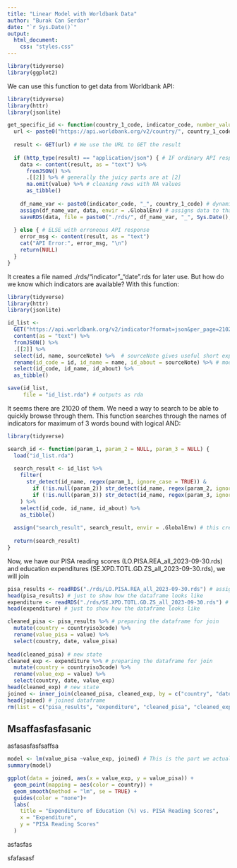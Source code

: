```yaml
---
title: "Linear Model with Worldbank Data"
author: "Burak Can Serdar"
date: "`r Sys.Date()`"
output:
  html_document:
    css: "styles.css"
---
```


```r
library(tidyverse)
library(ggplot2)
```

We can use this function to get data from Worldbank API:

```r
library(tidyverse)
library(httr)
library(jsonlite)

get_specific_id <- function(country_1_code, indicator_code, number_values = 20000) {
  url <- paste0("https://api.worldbank.org/v2/country/", country_1_code, "/indicator/", indicator_code, "?format=json&per_page=", number_values) # forms an URL based on what we want in arguments
  
  result <- GET(url) # We use the URL to GET the result
  
  if (http_type(result) == "application/json") { # IF ordinary API response
    data <- content(result, as = "text") %>%
      fromJSON() %>%
      .[[2]] %>% # generally the juicy parts are at [2] 
      na.omit(value) %>% # cleaning rows with NA values 
      as_tibble()
    
    df_name_var <- paste0(indicator_code, "_", country_1_code) # dynamic dataframe name based on indicator and country
    assign(df_name_var, data, envir = .GlobalEnv) # assigns data to that dataframe and to environment
    saveRDS(data, file = paste0("./rds/", df_name_var, "_", Sys.Date(), ".rds")) # and outputs with a dynamic filename
    
  } else { # ELSE with erroneous API response
    error_msg <- content(result, as = "text") 
    cat("API Error:", error_msg, "\n")
    return(NULL)
  }
}
```

It creates a file named ./rds/"indicator"\_"date".rds for later use. But how do we know which indicators are available? With this function:

```r
library(tidyverse)
library(httr)
library(jsonlite)

id_list <- 
  GET("https://api.worldbank.org/v2/indicator?format=json&per_page=21020") %>%
  content(as = "text") %>%
  fromJSON() %>%
  .[[2]] %>%
  select(id, name, sourceNote) %>%  # sourceNote gives useful short explanations on indicators, better keep them
  rename(id_code = id, id_name = name, id_about = sourceNote) %>% # modifies to more useful column names
  select(id_code, id_name, id_about) %>%
  as_tibble()

save(id_list, 
     file = "id_list.rda") # outputs as rda
```

It seems there are 21020 of them. We need a way to search to be able to quickly browse through them. This function searches through the names of indicators for maximum of 3 words bound with logical AND:

```r
library(tidyverse)

search_id <- function(param_1, param_2 = NULL, param_3 = NULL) {
  load("id_list.rda")
  
  search_result <- id_list %>%
    filter(
      str_detect(id_name, regex(param_1, ignore_case = TRUE)) &
        if (!is.null(param_2)) str_detect(id_name, regex(param_2, ignore_case = TRUE)) else TRUE &
        if (!is.null(param_3)) str_detect(id_name, regex(param_3, ignore_case = TRUE)) else TRUE
    ) %>%
    select(id_code, id_name, id_about) %>%
    as_tibble()
  
  assign("search_result", search_result, envir = .GlobalEnv) # this creates a tibble named search_results on global environment
  
  return(search_result)
}
```

Now, we have our PISA reading scores (LO.PISA.REA_all_2023-09-30.rds) and education expenditures (SE.XPD.TOTL.GD.ZS_all_2023-09-30.rds), we will join

```r
pisa_results <- readRDS("./rds/LO.PISA.REA_all_2023-09-30.rds") # assigning meaningful names 
head(pisa_results) # just to show how the dataframe looks like 
expenditure <- readRDS("./rds/SE.XPD.TOTL.GD.ZS_all_2023-09-30.rds") # assigning meaningful names 
head(expenditure) # just to show how the dataframe looks like

cleaned_pisa <- pisa_results %>% # preparing the dataframe for join
  mutate(country = countryiso3code) %>% 
  rename(value_pisa = value) %>% 
  select(country, date, value_pisa)
  
head(cleaned_pisa) # new state
cleaned_exp <- expenditure %>% # preparing the dataframe for join
  mutate(country = countryiso3code) %>% 
  rename(value_exp = value) %>% 
  select(country, date, value_exp)
head(cleaned_exp) # new state
joined <- inner_join(cleaned_pisa, cleaned_exp, by = c("country", "date")) # inner joining the two dataframes by their "country" and "date" column
head(joined) # joined dataframe
rm(list = c("pisa_results", "expenditure", "cleaned_pisa", "cleaned_exp")) # clean the environment from all those dataframes we created

```

## Msaffasfasfasanic

asfasasfasfsaffsa

```r

model <- lm(value_pisa ~value_exp, joined) # This is the part we actually create our model. we ask if "value_pisa" values depend on "value_exp" values in the "joined" dataframe. 
summary(model)

ggplot(data = joined, aes(x = value_exp, y = value_pisa)) +
  geom_point(mapping = aes(color = country)) +
  geom_smooth(method = "lm", se = TRUE) +
  guides(color = "none")+
  labs(
    title = "Expenditure of Education (%) vs. PISA Reading Scores",
    x = "Expenditure",
    y = "PISA Reading Scores"
  )

```

asfasfas

sfafasasf
